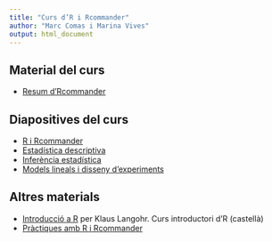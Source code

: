 ```yaml
---
title: "Curs d’R i Rcommander"
author: "Marc Comas i Marina Vives"
output: html_document
---
```


## Material del curs

  * [Resum d'Rcommander](doc_practicas.pdf)

## Diapositives del curs

  * [R i Rcommander](R_Rcmdr.html)
  * [Estadística descriptiva](desc_stat.html)
  * [Inferència estadística](desc_stat.html)
  * [Models lineals i disseny d'experiments](models.html)

## Altres materials

  * [Introducció a R ](http://www-eio.upc.es/teaching/best/R/TutorialR.pdf) per Klaus Langohr. Curs introductori d'R (castellà)
  * [Pràctiques amb R i Rcommander](doc_practicas.pdf)
